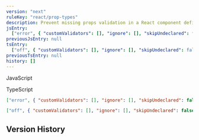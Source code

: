 ```yaml
---
version: "next"
ruleKey: "react/prop-types"
description: Prevent missing props validation in a React component definition
jsEntry:
  ["error", { "customValidators": [], "ignore": [], "skipUndeclared": false }]
previousJsEntry: null
tsEntry:
  ["off", { "customValidators": [], "ignore": [], "skipUndeclared": false }]
previousTsEntry: null
history: []
---
```


<Tabs defaultValue="js">

<TabsList>
  <TabsTrigger value="js">
    <div className="flex gap-2 items-center">
      <RuleLevelIcon level="error" />
      <p>JavaScript</p>
    </div>
  </TabsTrigger>
  <TabsTrigger value="ts">
    <div className="flex gap-2 items-center">
      <RuleLevelIcon ts level="off" />
      <p>TypeScript</p>
    </div>
  </TabsTrigger>
</TabsList>

<TabsContent value="js">

```json
["error", { "customValidators": [], "ignore": [], "skipUndeclared": false }]
```

</TabsContent>

<TabsContent value="ts">

```json
["off", { "customValidators": [], "ignore": [], "skipUndeclared": false }]
```

</TabsContent>

</Tabs>

## Version History

<RuleHistory ruleKey="react/prop-types" />

